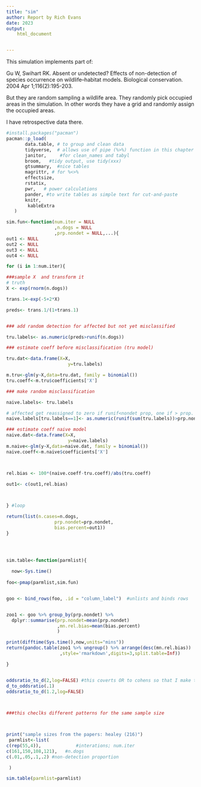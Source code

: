 ```yaml
---
title: "sim"
author: Report by Rich Evans
date: 2023
output:
    html_document


---
```


This simulation implements part of:

Gu W, Swihart RK. Absent or undetected? Effects of non-detection of species occurrence on wildlife–habitat models. Biological conservation. 2004 Apr 1;116(2):195-203.

But they are random sampling a wildlife area. They randomly pick occupied areas in the simulation. In other words they have a grid and randomly assign the occupied areas. 

I have retrospective data there.

```r
#install.packages("pacman")
pacman::p_load(
       data.table, # to group and clean data
       tidyverse,  # allows use of pipe (%>%) function in this chapter
       janitor,     #for clean_names and tabyl
       broom,   #tidy output, use tidy(xxx)
       gtsummary,  #nice tables
       magrittr, # for %<>%
       effectsize,
       rstatix,
       pwr,   # power calculations
       pander, #to write tables as simple text for cut-and-paste
       knitr,
        kableExtra
   ) 
```




```r

sim.fun<-function(num.iter = NULL
                  ,n.dogs = NULL    
                  ,prp.nondet = NULL,...){
out1 <- NULL
out2 <- NULL
out3 <- NULL
out4 <- NULL

for (i in 1:num.iter){

###sample X  and transform it
# truth
X <- exp(rnorm(n.dogs))

trans.1<-exp(-5+2*X)

preds<- trans.1/(1+trans.1)


### add random detection for affected but not yet misclassified

tru.labels<- as.numeric(preds>runif(n.dogs))

### estimate coeff before misclassification (tru model)

tru.dat<-data.frame(X=X,
                       y=tru.labels)

m.tru<-glm(y~X,data=tru.dat, family = binomial())
tru.coeff<-m.tru$coefficients['X']

### make random misclassification

naive.labels<- tru.labels

# affected get reassigned to zero if runif<nondet prop, one if > prop. non detected
naive.labels[tru.labels==1]<- as.numeric(runif(sum(tru.labels))>prp.nondet) # affected get reassigned to zero if runif<nondet prop, one if

### estimate coeff naive model
naive.dat<-data.frame(X=X,
                       y=naive.labels)
m.naive<-glm(y~X,data=naive.dat, family = binomial())
naive.coeff<-m.naive$coefficients['X']



rel.bias <- 100*(naive.coeff-tru.coeff)/abs(tru.coeff)

out1<- c(out1,rel.bias)


 
} #loop

return(list(n.cases=n.dogs,
                  prp.nondet=prp.nondet,
                  bias.percent=out1))
}


                    
```





```r


sim.table<-function(parmlist){
 
  now<-Sys.time()
  
foo<-pmap(parmlist,sim.fun)


goo <- bind_rows(foo, .id = "column_label")  #unlists and binds rows


zoo1 <- goo %>% group_by(prp.nondet) %>% 
  dplyr::summarise(prp.nondet=mean(prp.nondet)
                   ,mn.rel.bias=mean(bias.percent)
                   )

print(difftime(Sys.time(),now,units="mins"))
return(pandoc.table(zoo1 %>% ungroup() %>% arrange(desc(mn.rel.bias))
                    ,style='rmarkdown',digits=3,split.table=Inf))

}


oddsratio_to_d(2,log=FALSE) #this coverts OR to cohens so that I make this like SNPs data
d_to_oddsratio(.1)
oddsratio_to_d(1.2,log=FALSE)

 
```
<!-- https://cran.r-project.org/web/packages/pander/vignettes/pandoc_table.html -->

```r
###this checlks different patterns for the same sample size



print("sample sizes from the papers: healey (216)")
 parmlist<-list(
c(rep(55,4)),             #interations; num.iter
c(161,150,108,121),   #n.dogs
c(.01,.05,.1,.2) #non-detection proportion

 )

sim.table(parmlist=parmlist)


 

```

